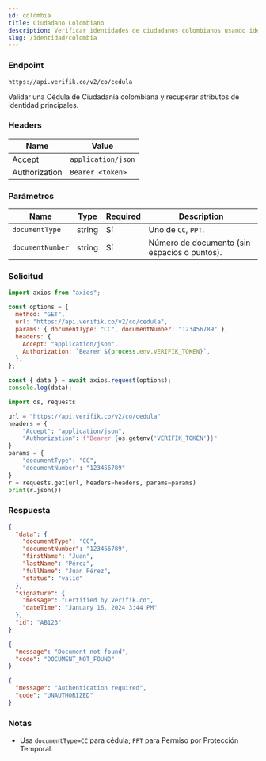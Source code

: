 ```yaml
---
id: colombia
title: Ciudadano Colombiano
description: Verificar identidades de ciudadanos colombianos usando identificación emitida por el gobierno
slug: /identidad/colombia
---
```



### Endpoint

```
https://api.verifik.co/v2/co/cedula
```

Validar una Cédula de Ciudadanía colombiana y recuperar atributos de identidad principales.

### Headers

| Name | Value |
| --- | --- |
| Accept | `application/json` |
| Authorization | `Bearer <token>` |

### Parámetros

| Name | Type | Required | Description |
| --- | --- | --- | --- |
| `documentType` | string | Sí | Uno de `CC`, `PPT`. |
| `documentNumber` | string | Sí | Número de documento (sin espacios o puntos). |

### Solicitud

<Tabs>
  <TabItem value="node" label="Node.js">

```javascript
import axios from "axios";

const options = {
  method: "GET",
  url: "https://api.verifik.co/v2/co/cedula",
  params: { documentType: "CC", documentNumber: "123456789" },
  headers: {
    Accept: "application/json",
    Authorization: `Bearer ${process.env.VERIFIK_TOKEN}`,
  },
};

const { data } = await axios.request(options);
console.log(data);
```

  </TabItem>
  <TabItem value="python" label="Python">

```python
import os, requests

url = "https://api.verifik.co/v2/co/cedula"
headers = {
    "Accept": "application/json",
    "Authorization": f"Bearer {os.getenv('VERIFIK_TOKEN')}"
}
params = {
    "documentType": "CC",
    "documentNumber": "123456789"
}
r = requests.get(url, headers=headers, params=params)
print(r.json())
```

  </TabItem>
</Tabs>

### Respuesta

<Tabs>
  <TabItem value="200" label="200">

```json
{
  "data": {
    "documentType": "CC",
    "documentNumber": "123456789",
    "firstName": "Juan",
    "lastName": "Pérez",
    "fullName": "Juan Pérez",
    "status": "valid"
  },
  "signature": {
    "message": "Certified by Verifik.co",
    "dateTime": "January 16, 2024 3:44 PM"
  },
  "id": "AB123"
}
```

  </TabItem>
  <TabItem value="404" label="404">

```json
{
  "message": "Document not found",
  "code": "DOCUMENT_NOT_FOUND"
}
```

  </TabItem>
  <TabItem value="401" label="401">

```json
{
  "message": "Authentication required",
  "code": "UNAUTHORIZED"
}
```

  </TabItem>
</Tabs>

### Notas

- Usa `documentType=CC` para cédula; `PPT` para Permiso por Protección Temporal.

